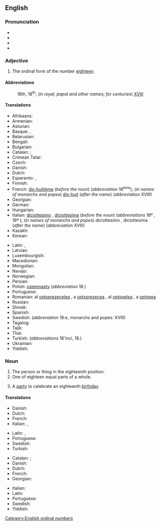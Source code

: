 ==English==
{{number box|en|18}}

===Pronunciation===
* {{IPA|/ˌeɪˈtiːnθ/|lang=en}}
* {{audio|en-us-eighteenth.ogg|Audio (US)|lang=en}}
* {{rhymes|iːnθ|lang=en}}
* {{hyphenation|eigh|teenth|lang=en}}

===Adjective===
{{head|en|adjective}}

# The ordinal form of the number [[eighteen]].

====Abbreviations====
: 18th, 18<sup>th</sup>; (''in royal, papal and other names; for centuries'') [[XVIII]]

====Translations====
{{trans-top|the ordinal form of the number eighteen}}
* Afrikaans: {{t|af|agtiende}}
* Armenian: {{t+|hy|տասնութերորդ|sc=Armn}}
* Asturian: {{t+|ast|decimoctavu}}
* Basque: {{t|eu|hemezortzigarren}}, {{t|eu|hamazortzigarren}}
* Belarusian: {{t|be|васямна́ццаты|m|sc=Cyrl}}
* Bengali: {{t|bn|অষ্টাদশ}}
* Bulgarian: {{t+|bg|осемнадесети|sc=Cyrl}}
* Catalan: {{t+|ca|divuitè|m}}; {{t+|ca|dihuité|m}} {{qualifier|Valencian}}
* Crimean Tatar: {{t|crh|on sekizinci}}
* Czech: {{t+|cs|osmnáctý}}
* Danish: {{t+|da|attende}}
* Dutch: {{t+|nl|achttiende}}
* Esperanto: {{t|eo|dek-oka}}, {{t|eo|dekoka}}
* Finnish: {{t|fi|kahdeksastoista}}
* French: [[dix-huitième]] (''before the noun'') (''abbreviation'' 18<sup>ème</sup>); (''in names of monarchs and popes'') [[dix-huit]] (''after the name'') (''abbreviation'' XVIII)
* Georgian: {{t|ka|მეთვრამეტე|sc=Geor}}
* German: {{t+|de|achtzehnte}}
* Hungarian: {{t+|hu|tizennyolcadik}}
* Italian: [[diciottesimo]] {{g|m}}, [[diciottesima]] {{g|f}} (''before the noun'') (''abbreviations'' 18º {{g|m}}, 18ª {{g|f}}); (''in names of monarchs and popes'') diciottesimo {{g|m}}, diciottesima {{g|f}} (''after the name'') (''abbreviation'' XVIII)
* Kazakh: {{t|kk|он сегізінші|sc=Cyrl}}
* Korean: {{t+|ko|열여덟째|tr=yeolyedeolbjjae}}
{{trans-mid}}
* Latin: {{t|la|octavus decimus}}, {{t|la|duodevicesimus}}
* Latvian: {{t|lv|astoņpadsmitais|m}}
* Luxembourgish: {{t|lb|uechtzéngt}}
* Macedonian: {{t|mk|осумнаесетти|sc=Cyrl}}
* Mongolian: {{t|mn|арван наймдугаар|sc=Cyrl}}
* Navajo: {{t|nv|tseebíítsʼáadah góneʼ}}
* Norwegian: {{t|no|attende}}
* Persian: {{t+|fa|هجدهم|tr=hejdahom|sc=fa-Arab}}
* Polish: [[osiemnasty]] (''abbreviation'' 18.)
* Portuguese: {{t|pt|décimo oitavo}}
* Romanian: al [[optsprezecelea]] {{g|m}}, a [[optsprezecea]] {{g|f}}, al [[optșpelea]] {{qualifier|m, informal}}, a [[optșpea]] {{qualifier|f, informal}}
* Russian: {{t+|ru|восемна́дцатый|m}}
* Slovak: {{t+|sk|osemnásty}}
* Spanish: {{t+|es|decimoctavo}}
* Swedish: {{t+|sv|artonde}} (''abbreviation'' 18:e, monarchs and popes: XVIII)
* Tagalog: {{t|tl|ikalabing-walo}}
* Tajik: {{t|tg|ҳаждаҳум|sc=Cyrl}}
* Thai: {{t|th|ที่สิบแปด}}
* Turkish: {{t|tr|on sekizinci}} (''abbreviations'' 18'inci, 18.)
* Ukrainian: {{t+|uk|вісімна́дцятий|m|sc=Cyrl}}
* Yiddish: {{t|yi|אַכצנט}}
{{trans-bottom}}

===Noun===
{{en-noun}}

# The person or thing in the eighteenth position.
# One of eighteen equal parts of a whole.
# {{lb|en|informal}} A [[party]] to celebrate an eighteenth [[birthday]].

====Translations====
{{trans-top|The person or thing in the eighteenth position}}
* Danish: {{t|da|attener|c}}
* Dutch: {{t+|nl|achttiende|m|f}}
* French: {{t+|fr|dix-huitième|m|f}}
* Italian: {{t+|it|diciottesimo|m}}, {{t+|it|diciottesima|f}}
{{trans-mid}}
* Latin: {{t|la|octavus decimus}}, {{t|la|octavus decimus}}
* Portuguese: {{t|pt|décimo oitavo|m}}
* Swedish: {{t+|sv|artonde}}
* Turkish: {{t|tr|on sekizinci}}
{{trans-bottom}}

{{trans-top|One of eighteen equal parts of a whole}}
* Catalan: {{t+|ca|divuitè|m}}; {{t+|ca|dihuité|m}} {{qualifier|Valencian}}
* Danish: {{t|da|attendedel|c}}
* Dutch: {{t+|nl|achttiende|n}}
* French: {{t+|fr|dix-huitième|m}}
* Georgian: {{t|ka|მეთვრამეტედი}}
{{trans-mid}}
* Italian: {{t+|it|diciottesimo|m}}
* Latin: {{t|la|octavum decimum|n}}
* Portuguese: {{t|pt|décimo oitavo|m}}
* Swedish: {{t+|sv|artondel}}
* Yiddish: {{t|yi|אַכצנטל|n}}
{{trans-bottom}}

[[Category:English ordinal numbers]]